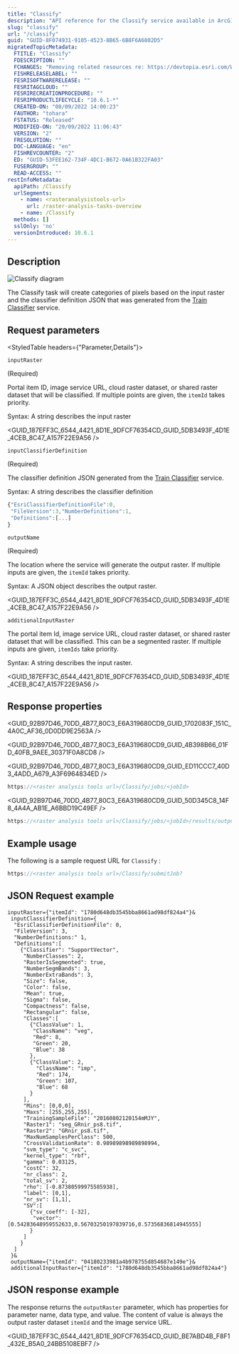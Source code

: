 ```yaml
---
title: "Classify"
description: "API reference for the Classify service available in ArcGIS Enterprise."
slug: "classify"
url: "/classify"
guid: "GUID-8F074931-9105-4523-8B65-6B8F6A6802D5"
migratedTopicMetadata:
  FTITLE: "Classify"
  FDESCRIPTION: ""
  FCHANGES: "Removing related resources re: https://devtopia.esri.com/WebGIS/arcgis-rest-api-documentation/issues/191"
  FISHRELEASELABEL: ""
  FESRISOFTWARERELEASE: ""
  FESRITAGCLOUD: ""
  FESRIRECREATIONPROCEDURE: ""
  FESRIPRODUCTLIFECYCLE: "10.6.1-*"
  CREATED-ON: "08/09/2022 14:00:23"
  FAUTHOR: "tohara"
  FSTATUS: "Released"
  MODIFIED-ON: "20/09/2022 11:06:43"
  VERSION: "2"
  FRESOLUTION: ""
  DOC-LANGUAGE: "en"
  FISHREVCOUNTER: "2"
  ED: "GUID-53FEE162-734F-4DC1-B672-0A61B322FA03"
  FUSERGROUP: ""
  READ-ACCESS: ""
restInfoMetadata:
  apiPath: /Classify
  urlSegments:
    - name: <rasteranalysistools-url>
      url: /raster-analysis-tasks-overview
    - name: /Classify
  methods: []
  sslOnly: 'no'
  versionIntroduced: 10.6.1
---
```



## Description

![ Classify diagram](./images/GUID-0BBDD7BA-4119-43BC-A24C-E49D27828E5C-web.png)

The Classify task will create categories of pixels based on the input raster and the classifier definition JSON that was generated from the [Train Classifier](/train-classifier) service.

##  Request parameters 

<StyledTable headers={"Parameter,Details"}>

<StyledTableRow>

<StyledTableCell cellStyle="markdown">

`inputRaster` 

(Required)

</StyledTableCell>

<StyledTableCell cellStyle="markdown">

Portal item ID, image service URL, cloud raster dataset, or shared raster dataset that will be classified. If multiple points are given, the `itemId`  takes priority.

Syntax: A string describes the input raster

<GUID_187EFF3C_6544_4421_8D1E_9DFCF76354CD_GUID_5DB3493F_4D1E_4CEB_8C47_A157F22E9A56 />

</StyledTableCell>

</StyledTableRow>

<StyledTableRow>

<StyledTableCell cellStyle="markdown">

`inputClassifierDefinition` 

(Required)

</StyledTableCell>

<StyledTableCell cellStyle="markdown">

The classifier definition JSON generated from the [Train Classifier](/train-classifier) service.

Syntax: A string describes the classifier definition

```javascript
{"EsriClassifierDefinitionFile":0,
 "FileVersion":3,"NumberDefinitions":1,
 "Definitions":[...]
}
```

 

</StyledTableCell>

</StyledTableRow>

<StyledTableRow>

<StyledTableCell cellStyle="markdown">

`outputName` 

(Required)

</StyledTableCell>

<StyledTableCell cellStyle="markdown">

The location where the service will generate the output raster. If multiple inputs are given, the `itemId`  takes priority.

Syntax: A JSON object describes the output raster.

<GUID_187EFF3C_6544_4421_8D1E_9DFCF76354CD_GUID_5DB3493F_4D1E_4CEB_8C47_A157F22E9A56 />

</StyledTableCell>

</StyledTableRow>

<StyledTableRow>

<StyledTableCell cellStyle="markdown">

`additionalInputRaster` 

</StyledTableCell>

<StyledTableCell cellStyle="markdown">

The portal item Id, image service URL, cloud raster dataset, or shared raster dataset that will be classified. This can be a segmented raster. If multiple inputs are given, `itemIds`  take priority.

Syntax: A string describes the input raster.

<GUID_187EFF3C_6544_4421_8D1E_9DFCF76354CD_GUID_5DB3493F_4D1E_4CEB_8C47_A157F22E9A56 />

</StyledTableCell>

</StyledTableRow>

</StyledTable>

## Response properties

<GUID_92B97D46_70DD_4B77_80C3_E6A319680CD9_GUID_1702083F_151C_4A0C_AF36_0D0DD9E2563A />

<GUID_92B97D46_70DD_4B77_80C3_E6A319680CD9_GUID_4B398B66_01FD_40FB_9AEE_30371F0A8CD8 />

<GUID_92B97D46_70DD_4B77_80C3_E6A319680CD9_GUID_ED11CCC7_40D3_4ADD_A679_A3F6964834ED />

```javascript
https://<raster analysis tools url>/Classify/jobs/<jobId>
```

 

<GUID_92B97D46_70DD_4B77_80C3_E6A319680CD9_GUID_50D345C8_14F8_4A4A_AB1E_A6BBD19C49EF />

```javascript
https://<raster analysis tools url>/Classify/jobs/<jobId>/results/outputRaster
```

 

## Example usage

The following is a sample request URL for `Classify` :

```javascript
https://<raster analysis tools url>/Classify/submitJob?
```

 

## JSON Request example

```other
inputRaster={"itemId": "1780d648db3545bba8661ad98df824a4"}&
 inputClassifierDefinition={
  "EsriClassifierDefinitionFile": 0,
  "FileVersion": 3,
  "NumberDefinitions:" 1,
  "Definitions":[
    {"Classifier": "SupportVector",
     "NumberClasses": 2,
     "RasterIsSegmented": true,
     "NumberSegmBands": 3,
     "NumberExtraBands": 3,
     "Size": false,
     "Color": false,
     "Mean": true,
     "Sigma": false,
     "Compactness": false,
     "Rectangular": false,
     "Classes":[
       {"ClassValue": 1,
        "ClassName": "veg",
        "Red": 8,
        "Green": 20,
        "Blue": 38
       },
       {"ClassValue": 2,
         "ClassName": "imp",
         "Red": 174,
         "Green": 107,
         "Blue": 68
       }
     ],
     "Mins": [0,0,0],
     "Maxs": [255,255,255],
     "TrainingSampleFile": "20160802120154mMJY",
     "Raster1": "seg_GRnir_ps8.tif",
     "Raster2": "GRnir_ps8.tif",
     "MaxNumSamplesPerClass": 500,
     "CrossValidationRate": 0.98989898989898994,
     "svm_type": "c_svc",
     "kernel_type": "rbf",
     "gamma": 0.03125,
     "costC": 32, 
     "nr_class": 2,
     "total_sv": 2,
     "rho": [-0.87380599975585938],
     "label": [0,1],
     "nr_sv": [1,1],
     "SV":[
       {"sv_coeff": [-32],
        "vector": [0.54283648959552633,0.56703250197839716,0.57356836814945555]
       }
     ]  
    }
  ]
 }&
 outputName={"itemId": "04180233981a4b978755d854687e149e"}&
 additionalInputRaster={"itemId": "1780d648db3545bba8661ad98df824a4"}

```

 

## JSON response example

The response returns the `outputRaster`  parameter, which has properties for parameter name, data type, and value. The content of value is always the output raster dataset `itemId`  and the image service URL.

<GUID_187EFF3C_6544_4421_8D1E_9DFCF76354CD_GUID_BE7ABD4B_F8F1_432E_B5A0_24BB5108EBF7 />
